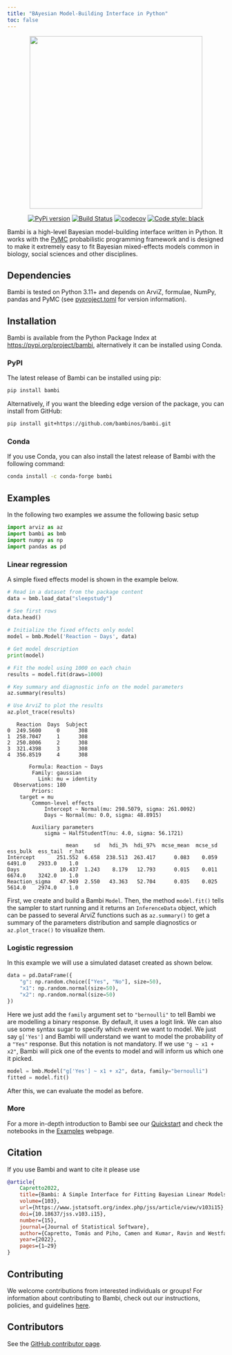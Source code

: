 ```yaml
---
title: "BAyesian Model-Building Interface in Python"
toc: false
---
```


<center>
<img src="https://raw.githubusercontent.com/bambinos/bambi/main/docs/logos/RGB/Bambi_logo.png" width=400></img>
</center>

<center>

[![PyPi version](https://badge.fury.io/py/bambi.svg)](https://badge.fury.io/py/bambi)
[![Build Status](https://github.com/bambinos/bambi/actions/workflows/test.yml/badge.svg)](https://github.com/bambinos/bambi/actions/workflows/test.yml)
[![codecov](https://codecov.io/gh/bambinos/bambi/branch/master/graph/badge.svg?token=ZqH0KCLKAE)](https://codecov.io/gh/bambinos/bambi)
[![Code style: black](https://img.shields.io/badge/code%20style-black-000000.svg)](https://github.com/ambv/black)

</center>


Bambi is a high-level Bayesian model-building interface written in Python. 
It works with the [PyMC](https://www.pymc.io/) probabilistic programming framework and is
designed to make it extremely easy to fit Bayesian mixed-effects models common in biology,
social sciences and other disciplines.


## Dependencies

Bambi is tested on Python 3.11+ and depends on ArviZ, formulae, NumPy, pandas and PyMC 
(see [pyproject.toml](https://github.com/bambinos/bambi/blob/main/pyproject.toml) 
for version information).

## Installation

Bambi is available from the Python Package Index at 
[https://pypi.org/project/bambi](https://pypi.org/project/bambi), alternatively it can be 
installed using Conda.

### PyPI

The latest release of Bambi can be installed using pip:

```bash
pip install bambi
```

Alternatively, if you want the bleeding edge version of the package, you can install from
 GitHub:
   
```bash
pip install git+https://github.com/bambinos/bambi.git
```

### Conda

If you use Conda, you can also install the latest release of Bambi with the following command:

```bash
conda install -c conda-forge bambi
```

## Examples

In the following two examples we assume the following basic setup

```python
import arviz as az
import bambi as bmb
import numpy as np
import pandas as pd
```

### Linear regression

A simple fixed effects model is shown in the example below.

```python
# Read in a dataset from the package content
data = bmb.load_data("sleepstudy")

# See first rows
data.head()
 
# Initialize the fixed effects only model
model = bmb.Model('Reaction ~ Days', data)

# Get model description
print(model)

# Fit the model using 1000 on each chain
results = model.fit(draws=1000)

# Key summary and diagnostic info on the model parameters
az.summary(results)

# Use ArviZ to plot the results
az.plot_trace(results)
```
``` 
   Reaction  Days  Subject
0  249.5600     0      308
1  258.7047     1      308
2  250.8006     2      308
3  321.4398     3      308
4  356.8519     4      308
```
```
       Formula: Reaction ~ Days
        Family: gaussian
          Link: mu = identity
  Observations: 180
        Priors:
    target = mu
        Common-level effects
            Intercept ~ Normal(mu: 298.5079, sigma: 261.0092)
            Days ~ Normal(mu: 0.0, sigma: 48.8915)

        Auxiliary parameters
            sigma ~ HalfStudentT(nu: 4.0, sigma: 56.1721)
```
```
                   mean     sd   hdi_3%  hdi_97%  mcse_mean  mcse_sd  ess_bulk  ess_tail  r_hat
Intercept       251.552  6.658  238.513  263.417      0.083    0.059    6491.0    2933.0    1.0
Days             10.437  1.243    8.179   12.793      0.015    0.011    6674.0    3242.0    1.0
Reaction_sigma   47.949  2.550   43.363   52.704      0.035    0.025    5614.0    2974.0    1.0
```

First, we create and build a Bambi `Model`. Then, the method `model.fit()` tells the sampler to start
running and it returns an `InferenceData` object, which can be passed to several ArviZ functions
such as `az.summary()` to get a summary of the parameters distribution and sample diagnostics or
`az.plot_trace()` to visualize them.

### Logistic regression

In this example we will use a simulated dataset created as shown below.

```python
data = pd.DataFrame({
    "g": np.random.choice(["Yes", "No"], size=50),
    "x1": np.random.normal(size=50),
    "x2": np.random.normal(size=50)
})
```

Here we just add the `family` argument set to `"bernoulli"` to tell Bambi we are modelling a binary
response. By default, it uses a logit link. We can also use some syntax sugar to specify which event
we want to model. We just say `g['Yes']` and Bambi will understand we want to model the probability
of a `"Yes"` response. But this notation is not mandatory. If we use `"g ~ x1 + x2"`, Bambi will
pick one of the events to model and will inform us which one it picked.

```python
model = bmb.Model("g['Yes'] ~ x1 + x2", data, family="bernoulli")
fitted = model.fit()
```

After this, we can evaluate the model as before. 

### More

For a more in-depth introduction to Bambi see our [Quickstart](https://github.com/bambinos/bambi#quickstart) and check the notebooks in the [Examples](https://bambinos.github.io/bambi/notebooks/) webpage.

## Citation

If you use Bambi and want to cite it please use

```bibtex
@article{
    Capretto2022,
    title={Bambi: A Simple Interface for Fitting Bayesian Linear Models in Python},
    volume={103},
    url={https://www.jstatsoft.org/index.php/jss/article/view/v103i15},
    doi={10.18637/jss.v103.i15},
    number={15},
    journal={Journal of Statistical Software},
    author={Capretto, Tomás and Piho, Camen and Kumar, Ravin and Westfall, Jacob and Yarkoni, Tal and Martin, Osvaldo A},
    year={2022},
    pages={1–29}
}
```

## Contributing

We welcome contributions from interested individuals or groups! 
For information about contributing to Bambi, check out our instructions, policies, 
and guidelines [here](https://github.com/bambinos/bambi/blob/main/CONTRIBUTING.md).

## Contributors

See the [GitHub contributor page](https://github.com/bambinos/bambi/graphs/contributors).
